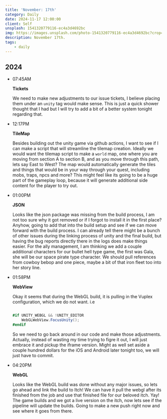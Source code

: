 ```yaml
---
title: 'November: 17th'
category: Daily
date: 2024-11-17 12:00:00
client: Self
unsplash: 1541320779116-ec4a3d4692bc
img: https://images.unsplash.com/photo-1541320779116-ec4a3d4692bc?crop=entropy&cs=srgb&fm=jpg&ixid=MnwzNjM5Nzd8MHwxfHJhbmRvbXx8fHx8fHx8fDE2ODE3NDg2ODY&ixlib=rb-4.0.3&q=85
description: November 17th.
tags:
    - daily
---
```



## 2024

-   07:45AM

    **Tickets**

    We need to make new adjustments to our issue tickets, I believe placing them under an `unity` tag would make sense.
    This is just a quick shower thought that I had but I will try to add a bit of a better system tonight regarding that.

-   12:17PM

    **TileMap**

    Besides building out the unity game via github actions, I want to see if I can make a script that will streamline the tilemap creation.
    Ideally we would want the tilemap script to make a `world` map, one where you are moving from section A to section B, and as you move through this path, lets say East to West?
    The map would automatically generate the tiles and things that would be in your way through your quest, including mobs, traps, npcs and more?
    This might feel like its going to be a huge part of the gameplay loop, because it will generate additional side content for the player to try out.

-   01:00PM

    **JSON**

    Looks like the json package was missing from the build process, I am not too sure why it got removed or if I forgot to install it in the first place?
    Anyhow, going to add that into the build setup and see if we can move forward with the build process.
    I can already tell there might be a bunch of other issues during the linking process of unity and the final build, but having the bug reports directly there in the logs does make things easier.
    For the ally management, I am thinking we add a couple additional characters for our bullet hell type game, the first was Gala, she will be our space pirate type character.
    We should pull references from cowboy bebop and one piece, maybe a bit of that iron fleet too into her story line.

-   01:58PM

    **WebView**

    Okay it seems that during the WebGL build, it is pulling in the Vuplex configuration, which we do not want.
    i.e
    ```c#

    #if UNITY_WEBGL && !UNITY_EDITOR
        WebGLWebView.FocusUnity();
    #endif
    ```

    So we need to go back around in our code and make those adjustments.
    Actually, instead of wasting my time trying to figre it out, I will just embrace it and pickup the iframe version.
    Might as well set aside a couple hundred dollars for the iOS and Android later tonight too, we will just have to commit.

-   04:20PM

    **WebGL**

    Looks like the WebGL build was done without any major issues, so lets go ahead and link the build to Itch!
    We can have it pull the webgl after its finished from the job and use that finished file for our beloved itch.
    Yay! The game builds and we got a live version on the itch, now lets see if the pipeline will update the builds.
    Going to make a new push right now and see where it goes from there.